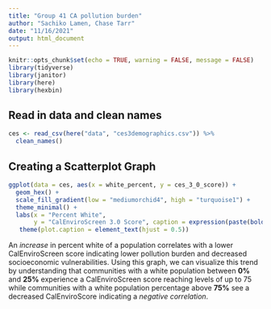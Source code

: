 ```yaml
---
title: "Group 41 CA pollution burden"
author: "Sachiko Lamen, Chase Tarr"
date: "11/16/2021"
output: html_document
---
```


```r
knitr::opts_chunk$set(echo = TRUE, warning = FALSE, message = FALSE)
library(tidyverse)
library(janitor)
library(here)
library(hexbin)
```

## Read in data and clean names
```r
ces <- read_csv(here("data", "ces3demographics.csv")) %>%
  clean_names()
```

## Creating a Scatterplot Graph
```r
ggplot(data = ces, aes(x = white_percent, y = ces_3_0_score)) +
  geom_hex() + 
  scale_fill_gradient(low = "mediumorchid4", high = "turquoise1") +
  theme_minimal() +
  labs(x = "Percent White",
       y = "CalEnviroScreen 3.0 Score", caption = expression(paste(bold("Figure 1:"), "High CalEnviroScreen3.0 scores indicate high cumulative pollution burdens. Color represents number of census tracts."))) +
   theme(plot.caption = element_text(hjust = 0.5))
```
An *increase* in percent white of a population correlates with a lower CalEnviroScreen score indicating lower pollution burden and decreased socioeconomic vulnerabilities. Using this graph, we can visualize this trend by understanding that communities with a white population between **0%** and **25%** experience a CalEnviroScreen score reaching levels of up to 75 while communities with a white population percentage above **75%** see a decreased CalEnviroScore indicating a *negative correlation*.
